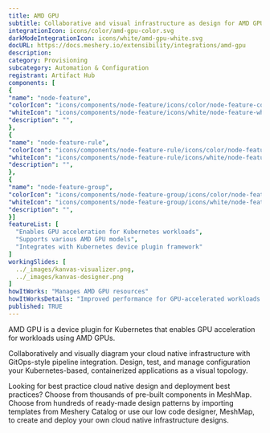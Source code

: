 ```yaml
---
title: AMD GPU
subtitle: Collaborative and visual infrastructure as design for AMD GPU
integrationIcon: icons/color/amd-gpu-color.svg
darkModeIntegrationIcon: icons/white/amd-gpu-white.svg
docURL: https://docs.meshery.io/extensibility/integrations/amd-gpu
description: 
category: Provisioning
subcategory: Automation & Configuration
registrant: Artifact Hub
components: [
{
"name": "node-feature",
"colorIcon": "icons/components/node-feature/icons/color/node-feature-color.svg",
"whiteIcon": "icons/components/node-feature/icons/white/node-feature-white.svg",
"description": "",
},
{
"name": "node-feature-rule",
"colorIcon": "icons/components/node-feature-rule/icons/color/node-feature-rule-color.svg",
"whiteIcon": "icons/components/node-feature-rule/icons/white/node-feature-rule-white.svg",
"description": "",
},
{
"name": "node-feature-group",
"colorIcon": "icons/components/node-feature-group/icons/color/node-feature-group-color.svg",
"whiteIcon": "icons/components/node-feature-group/icons/white/node-feature-group-white.svg",
"description": "",
}]
featureList: [
  "Enables GPU acceleration for Kubernetes workloads",
  "Supports various AMD GPU models",
  "Integrates with Kubernetes device plugin framework"
]
workingSlides: [
  ../_images/kanvas-visualizer.png,
  ../_images/kanvas-designer.png
]
howItWorks: "Manages AMD GPU resources"
howItWorksDetails: "Improved performance for GPU-accelerated workloads in Kubernetes"
published: TRUE
---
```

<p>
AMD GPU is a device plugin for Kubernetes that enables GPU acceleration for workloads using AMD GPUs.
</p>
<p>
    Collaboratively and visually diagram your cloud native infrastructure with GitOps-style pipeline integration. Design, test, and manage configuration your Kubernetes-based, containerized applications as a visual topology.
</p>
<p>
    Looking for best practice cloud native design and deployment best practices? Choose from thousands of pre-built components in MeshMap. Choose from hundreds of ready-made design patterns by importing templates from Meshery Catalog or use our low code designer, MeshMap, to create and deploy your own cloud native infrastructure designs.
</p>
